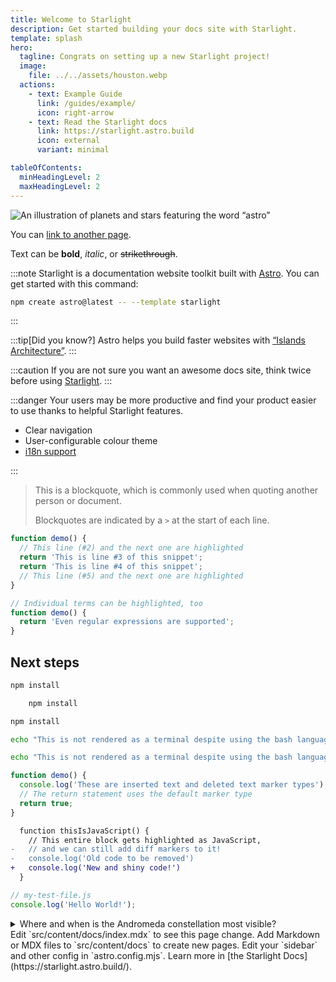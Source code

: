 ```yaml
---
title: Welcome to Starlight
description: Get started building your docs site with Starlight.
template: splash
hero:
  tagline: Congrats on setting up a new Starlight project!
  image:
    file: ../../assets/houston.webp
  actions:
    - text: Example Guide
      link: /guides/example/
      icon: right-arrow
    - text: Read the Starlight docs
      link: https://starlight.astro.build
      icon: external
      variant: minimal

tableOfContents:
  minHeadingLevel: 2
  maxHeadingLevel: 2
---
```



![An illustration of planets and stars featuring the word “astro”](https://raw.githubusercontent.com/withastro/docs/main/public/default-og-image.png)



You can [link to another page](/getting-started/).

Text can be **bold**, _italic_, or ~~strikethrough~~.

:::note
Starlight is a documentation website toolkit built with [Astro](https://astro.build/). You can get started with this command:

```sh
npm create astro@latest -- --template starlight
```

:::

:::tip[Did you know?]
Astro helps you build faster websites with [“Islands Architecture”](https://docs.astro.build/en/concepts/islands/).
:::

:::caution
If you are not sure you want an awesome docs site, think twice before using [Starlight](/).
:::

:::danger
Your users may be more productive and find your product easier to use thanks to helpful Starlight features.

- Clear navigation
- User-configurable colour theme
- [i18n support](/guides/i18n/)

:::


> This is a blockquote, which is commonly used when quoting another person or document.
>
> Blockquotes are indicated by a `>` at the start of each line.


```js {2, 4}
function demo() {
  // This line (#2) and the next one are highlighted
  return 'This is line #3 of this snippet';
  return 'This is line #4 of this snippet';
  // This line (#5) and the next one are highlighted
}
```

```js "Individual terms" /Even.*supported/
// Individual terms can be highlighted, too
function demo() {
  return 'Even regular expressions are supported';
}
```

## Next steps

```bash title="Installing dependencies…"
npm install
```

```bash {% title="Installing dependencies…" %}
	npm install
```
```bash {% title="Installing dependencies…" %}
npm install
```

```bash frame="none"
echo "This is not rendered as a terminal despite using the bash language"
```

```bash {% frame="none" %}
echo "This is not rendered as a terminal despite using the bash language"
```

```js "return true;" ins="inserted text" del="deleted text"
function demo() {
  console.log('These are inserted text and deleted text marker types');
  // The return statement uses the default marker type
  return true;
}
```

```diff lang="js"
  function thisIsJavaScript() {
    // This entire block gets highlighted as JavaScript,
-   // and we can still add diff markers to it!
-   console.log('Old code to be removed')
+   console.log('New and shiny code!')
  }
```

```js
// my-test-file.js
console.log('Hello World!');
```

<details>
<summary>Where and when is the Andromeda constellation most visible?</summary>

The [Andromeda constellation](<https://en.wikipedia.org/wiki/Andromeda_(constellation)>) is most visible in the night sky during the month of November at latitudes between `+90°` and `−40°`.

</details>

<CardGrid stagger>
	<Card title="Update content" icon="pencil">
		Edit `src/content/docs/index.mdx` to see this page change.
	</Card>
	<Card title="Add new content" icon="add-document">
		Add Markdown or MDX files to `src/content/docs` to create new pages.
	</Card>
	<Card title="Configure your site" icon="setting">
		Edit your `sidebar` and other config in `astro.config.mjs`.
	</Card>
	<Card title="Read the docs" icon="open-book">
		Learn more in [the Starlight Docs](https://starlight.astro.build/).
	</Card>
</CardGrid>
